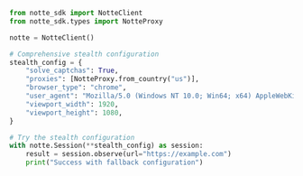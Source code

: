 ```python stealth_configuration.py
from notte_sdk import NotteClient
from notte_sdk.types import NotteProxy

notte = NotteClient()

# Comprehensive stealth configuration
stealth_config = {
    "solve_captchas": True,
    "proxies": [NotteProxy.from_country("us")],
    "browser_type": "chrome",
    "user_agent": "Mozilla/5.0 (Windows NT 10.0; Win64; x64) AppleWebKit/537.36 (KHTML, like Gecko) Chrome/120.0.0.0 Safari/537.36",
    "viewport_width": 1920,
    "viewport_height": 1080,
}

# Try the stealth configuration
with notte.Session(**stealth_config) as session:
    result = session.observe(url="https://example.com")
    print("Success with fallback configuration")
```
